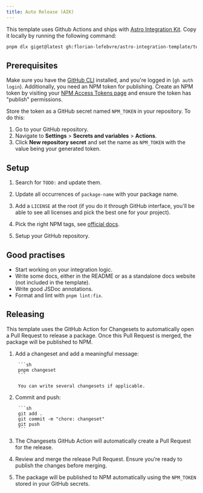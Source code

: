 ```yaml
---
title: Auto Release (AIK)
---
```



This template uses Github Actions and ships with [Astro Integration Kit](https://astro-integration-kit.netlify.app/). Copy it locally by running the following command:

```sh
pnpm dlx giget@latest gh:florian-lefebvre/astro-integration-template/templates/auto-release my-integration
```

## Prerequisites

Make sure you have the [GitHub CLI](https://cli.github.com/) installed, and you're logged in (`gh auth login`). Additionally, you need an NPM token for publishing. Create an NPM token by visiting your [NPM Access Tokens page](https://www.npmjs.com/settings/tokens) and ensure the token has "publish" permissions.

Store the token as a GitHub secret named `NPM_TOKEN` in your repository. To do this:

1. Go to your GitHub repository.
2. Navigate to **Settings** > **Secrets and variables** > **Actions**.
3. Click **New repository secret** and set the name as `NPM_TOKEN` with the value being your generated token.

## Setup

<Steps>

1. Search for `TODO:` and update them.

2. Update all occurrences of `package-name` with your package name.

3. Add a `LICENSE` at the root (if you do it through GitHub interface, you'll be able to see all licenses and pick the best one for your project).

4. Pick the right NPM tags, see [official docs](https://docs.astro.build/en/reference/publish-to-npm/#categories).

5. Setup your GitHub repository.

</Steps>

## Good practises

- Start working on your integration logic.
- Write some docs, either in the README or as a standalone docs website (not included in the template).
- Write good JSDoc annotations.
- Format and lint with `pnpm lint:fix`.

## Releasing

This template uses the GitHub Action for Changesets to automatically open a Pull Request to release a package. Once this Pull Request is merged, the package will be published to NPM.

<Steps>

1. Add a changeset and add a meaningful message:

        ```sh
        pnpm changeset
        ```

        You can write several changesets if applicable.

2. Commit and push:

        ```sh
        git add .
        git commit -m "chore: changeset"
        git push
        ```

3. The Changesets GitHub Action will automatically create a Pull Request for the release.

4. Review and merge the release Pull Request. Ensure you’re ready to publish the changes before merging.

5. The package will be published to NPM automatically using the `NPM_TOKEN` stored in your GitHub secrets.

</Steps>

